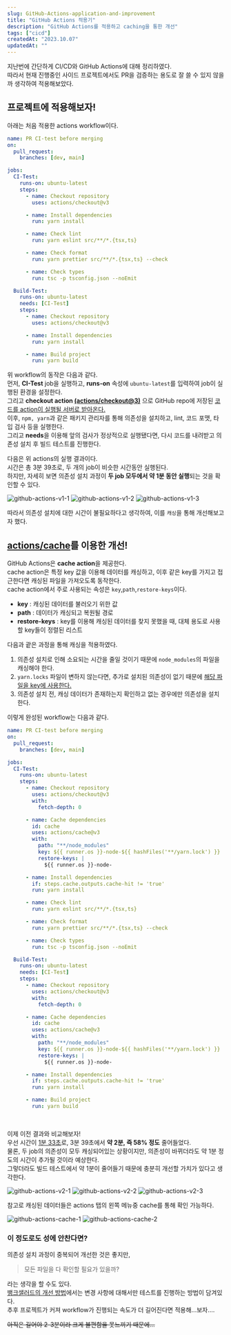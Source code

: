 ```yaml
---
slug: GitHub-Actions-application-and-improvement
title: "GitHub Actions 적용기"
description: "GitHub Actions를 적용하고 caching을 통한 개선"
tags: ["cicd"]
createdAt: "2023.10.07"
updatedAt: ""
---
```


지난번에 간단하게 CI/CD와 GitHub Actions에 대해 정리하였다.<br/>
따라서 현재 진행중인 사이드 프로젝트에서도 PR을 검증하는 용도로 잘 쓸 수 있지 않을까 생각하여 적용해보았다.

## 프로젝트에 적용해보자!

아래는 처음 적용한 actions workflow이다.

```yaml showLineNumbers
name: PR CI-test before merging
on:
  pull_request:
    branches: [dev, main]

jobs:
  CI-Test:
    runs-on: ubuntu-latest
    steps:
      - name: Checkout repository
        uses: actions/checkout@v3

      - name: Install dependencies
        run: yarn install

      - name: Check lint
        run: yarn eslint src/**/*.{tsx,ts}

      - name: Check format
        run: yarn prettier src/**/*.{tsx,ts} --check

      - name: Check types
        run: tsc -p tsconfig.json --noEmit

  Build-Test:
    runs-on: ubuntu-latest
    needs: [CI-Test]
    steps:
      - name: Checkout repository
        uses: actions/checkout@v3

      - name: Install dependencies
        run: yarn install

      - name: Build project
        run: yarn build
```

위 workflow의 동작은 다음과 같다.<br/>
먼저, **CI-Test** job을 실행하고, **runs-on** 속성에 `ubuntu-latest`를 입력하여 job이 실행된 환경을 설정한다.<br/>
그리고 **checkout action <u>(actions/checkout@3)</u>** 으로 GitHub repo에 저장된 <u>코드를 action이 실행될 서버로 받아온다.</u><br/>
이후, `npm, yarn`과 같은 패키지 관리자를 통해 의존성을 설치하고, lint, 코드 포맷, 타입 검사 등을 실행한다.<br/>
그리고 **needs**을 이용해 앞의 검사가 정상적으로 실행됐다면, 다시 코드를 내려받고 의존성 설치 후 빌드 테스트를 진행한다.

다음은 위 actions의 실행 결과이다.<br/>
시간은 총 3분 39초로, 두 개의 job이 비슷한 시간동안 실행된다.<br/>
하지만, 자세히 보면 의존성 설치 과정이 **두 job 모두에서 약 1분 동안 실행**되는 것을 확인할 수 있다.

![github-actions-v1-1](/contents/cicd/GitHub-Actions-application-and-improvement/1.png)
![github-actions-v1-2](/contents/cicd/GitHub-Actions-application-and-improvement/2.png)
![github-actions-v1-3](/contents/cicd/GitHub-Actions-application-and-improvement/3.png)

따라서 의존성 설치에 대한 시간이 불필요하다고 생각하여, 이를 `캐싱`을 통해 개선해보고자 했다.

## [actions/cache](https://github.com/actions/cache)를 이용한 개선!

GitHub Actions은 **cache action**을 제공한다.<br/>
cache action은 특정 key 값을 이용해 데이터를 캐싱하고, 이후 같은 key를 가지고 접근한다면 캐싱된 파일을 가져오도록 동작한다.<br/>
cache action에서 주로 사용되는 속성은 `key`,`path`,`restore-keys`이다.

- **key** : 캐싱된 데이터를 불러오기 위한 값
- **path** : 데이터가 캐싱되고 복원될 경로
- **restore-keys** : key를 이용해 캐싱된 데이터를 찾지 못했을 때, 대체 용도로 사용할 key들이 정렬된 리스트

다음과 괕은 과정을 통해 캐싱을 적용하였다.<br/>

1. 의존성 설치로 인해 소요되는 시간을 줄일 것이기 때문에 `node_modules`의 파일을 캐싱해야 한다.
2. `yarn.locks` 파일이 변하지 않는다면, 추가로 설치된 의존성이 없기 때문에 <u>해당 파일을 key에 사용한다.</u>
3. 의존성 설치 전, 캐싱 데이터가 존재하는지 확인하고 없는 경우에만 의존성을 설치한다.

이렇게 완성된 workflow는 다음과 같다.

```yaml showLineNumbers
name: PR CI-test before merging
on:
  pull_request:
    branches: [dev, main]

jobs:
  CI-Test:
    runs-on: ubuntu-latest
    steps:
      - name: Checkout repository
        uses: actions/checkout@v3
        with:
          fetch-depth: 0

      - name: Cache dependencies
        id: cache
        uses: actions/cache@v3
        with:
          path: "**/node_modules"
          key: ${{ runner.os }}-node-${{ hashFiles('**/yarn.lock') }}
          restore-keys: |
            ${{ runner.os }}-node-

      - name: Install dependencies
        if: steps.cache.outputs.cache-hit != 'true'
        run: yarn install

      - name: Check lint
        run: yarn eslint src/**/*.{tsx,ts}

      - name: Check format
        run: yarn prettier src/**/*.{tsx,ts} --check

      - name: Check types
        run: tsc -p tsconfig.json --noEmit

  Build-Test:
    runs-on: ubuntu-latest
    needs: [CI-Test]
    steps:
      - name: Checkout repository
        uses: actions/checkout@v3
        with:
          fetch-depth: 0

      - name: Cache dependencies
        id: cache
        uses: actions/cache@v3
        with:
          path: "**/node_modules"
          key: ${{ runner.os }}-node-${{ hashFiles('**/yarn.lock') }}
          restore-keys: |
            ${{ runner.os }}-node-

      - name: Install dependencies
        if: steps.cache.outputs.cache-hit != 'true'
        run: yarn install

      - name: Build project
        run: yarn build
```

<br />

이제 이전 결과와 비교해보자!<br />
우선 시간이 <u>1분 33초</u>로, 3분 39초에서 **약 2분, 즉 58% 정도** 줄어들었다.<br />
물론, 두 job의 의존성이 모두 캐싱되어있는 상황이지만, 의존성이 바뀌더라도 약 1분 정도의 시간이 추가될 것이라 예상한다.<br />
그렇더라도 빌드 테스트에서 약 1분이 줄어들기 때문에 충분히 개선할 가치가 있다고 생각한다.

![github-actions-v2-1](/contents/cicd/GitHub-Actions-application-and-improvement/4.png)
![github-actions-v2-2](/contents/cicd/GitHub-Actions-application-and-improvement/5.png)
![github-actions-v2-3](/contents/cicd/GitHub-Actions-application-and-improvement/6.png)

참고로 캐싱된 데이터들은 actions 탭의 왼쪽 메뉴중 cache를 통해 확인 가능하다.

![github-actions-cache-1](/contents/cicd/GitHub-Actions-application-and-improvement/7.png)
![github-actions-cache-2](/contents/cicd/GitHub-Actions-application-and-improvement/8.png)

### 이 정도로도 성에 안찬다면?

의존성 설치 과정이 중복되어 개선한 것은 좋지만,

> 모든 파일을 다 확인할 필요가 있을까?

라는 생각을 할 수도 있다. <br/>
[뱅크샐러드의 개선 방법](https://blog.banksalad.com/tech/github-action-npm-cache/)에서는 변경 사항에 대해서만 테스트를 진행하는 방법이 담겨있다.<br/>
추후 프로젝트가 커져 workflow가 진행되는 속도가 더 길어진다면 적용해...보자....

<strike>아직은 길어야 2-3분이라 크게 불편함을 못느끼기 때문에...</strike>
